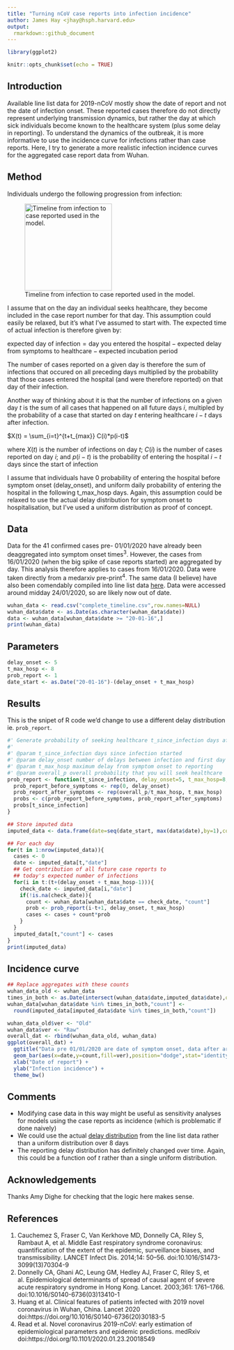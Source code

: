 ```yaml
---
title: "Turning nCoV case reports into infection incidence"
author: James Hay <jhay@hsph.harvard.edu>
output:
  rmarkdown::github_document
---
```


```r
library(ggplot2)

knitr::opts_chunk$set(echo = TRUE)
```

## Introduction
Available line list data for 2019-nCoV mostly show the date of report and not the date of infection onset. These reported cases therefore do not directly represent underlying transmission dynamics, but rather the day at which sick individuals become known to the healthcare system (plus some delay in reporting). To understand the dynamics of the outbreak, it is more informative to use the incidence curve for infections rather than case reports. Here, I try to generate a more realistic infection incidence curves for the aggregated case report data from Wuhan.

## Method
Individuals undergo the following progression from infection:

![Timeline from infection to case reported used in the model.](timeline.png){#id .class height=200px}

I assume that on the day an individual seeks healthcare, they become included in the case report number for that day. This assumption could easily be relaxed, but it's what I've assumed to start with. The expected time of actual infection is therefore given by:

$\text{expected day of infection} = \text{day you entered the hospital} - \text{expected delay from symptoms to healthcare} - \text{expected incubation period}$

The number of cases reported on a given day is therefore the sum of infections that occured on all preceding days multiplied by the probability that those cases entered the hospital (and were therefore reported) on that day of their infection.

Another way of thinking about it is that the number of infections on a given day $t$ is the sum of all cases that happened on all future days $i$, multipled by the probability of a case that started on day $t$ entering healthcare $i-t$ days after infection.

$X(t) = \sum_{i=t}^{t+t_{max}} C(i)*p(i-t)$

where $X(t)$ is the number of infections on day $t$; $C(i)$ is the number of cases reported on day $i$; and $p(i-t)$ is the probability of entering the hospital $i-t$ days since the start of infection

I assume that individuals have 0 probability of entering the hospital before symptom onset ($\text{delay_onset}$), and uniform daily probability of entering the hospital in the following $\text{t_max_hosp}$ days. Again, this assumption could be relaxed to use the actual delay distribution for symptom onset to hospitalisation, but I've used a uniform distribution as proof of concept.


## Data
Data for the 41 confirmed cases pre- 01/01/2020 have already been deaggregated into symptom onset times^3^. However, the cases from 16/01/2020 (when the big spike of case reports started) are aggregated by day. This analysis therefore applies to cases from 16/01/2020. Data were taken directly from a medarxiv pre-print^4^. The same data (I believe) have also been comendably compiled into line list data [here](https://github.com/beoutbreakprepared/nCoV2019). Data were accessed around midday 24/01/2020, so are likely now out of date.
```r
wuhan_data <- read.csv("complete_timeline.csv",row.names=NULL)
wuhan_data$date <- as.Date(as.character(wuhan_data$date))
data <- wuhan_data[wuhan_data$date >= "20-01-16",]
print(wuhan_data)
```

## Parameters
```r
delay_onset <- 5
t_max_hosp <- 8
prob_report <- 1
date_start <- as.Date("20-01-16")-(delay_onset + t_max_hosp)
```

## Results
This is the snipet of R code we'd change to use a different delay distribution ie. `prob_report`.
```r
#' Generate probability of seeking healthcare t_since_infection days after infection onset.
#'
#' @param t_since_infection days since infection started
#' @param delay_onset number of delays between infection and first day that you might seek healthcare
#' @param t_max_hosp maximum delay from symptom onset to reporting
#' @param overall_p overall probability that you will seek healthcare
prob_report <- function(t_since_infection, delay_onset=5, t_max_hosp=8,overall_p=1){
  prob_report_before_symptoms <- rep(0, delay_onset)
  prob_report_after_symptoms <- rep(overall_p/t_max_hosp, t_max_hosp)
  probs <- c(prob_report_before_symptoms, prob_report_after_symptoms)
  probs[t_since_infection]
}

## Store imputed data
imputed_data <- data.frame(date=seq(date_start, max(data$date),by=1),count=0)

## For each day
for(t in 1:nrow(imputed_data)){
  cases <- 0    
  date <- imputed_data[t,"date"]
  ## Get contribution of all future case reports to
  ## today's expected number of infections
  for(i in t:(t+(delay_onset + t_max_hosp-1))){
    check_date <- imputed_data[i,"date"]
    if(!is.na(check_date)){
      count <- wuhan_data[wuhan_data$date == check_date, "count"]
      prob <- prob_report(i-t+1, delay_onset, t_max_hosp)
      cases <- cases + count*prob
    }
  }
  imputed_data[t,"count"] <- cases
}
print(imputed_data)
```

## Incidence curve
```r
## Replace aggregates with these counts
wuhan_data_old <- wuhan_data
times_in_both <- as.Date(intersect(wuhan_data$date,imputed_data$date),origin="1970-01-01")
wuhan_data[wuhan_data$date %in% times_in_both,"count"] <-
  round(imputed_data[imputed_data$date %in% times_in_both,"count"])

wuhan_data_old$ver <- "Old"
wuhan_data$ver <- "Raw"
overall_dat <- rbind(wuhan_data_old, wuhan_data)
ggplot(overall_dat) + 
  ggtitle("Data pre 01/01/2020 are date of symptom onset, data after are date of infection") +
  geom_bar(aes(x=date,y=count,fill=ver),position="dodge",stat="identity") +
  xlab("Date of report") +
  ylab("Infection incidence") +
  theme_bw()

```

## Comments
* Modifying case data in this way might be useful as sensitivity analyses for models using the case reports as incidence (which is problematic if done naively)
* We could use the actual [delay distribution](http://virological.org/t/epidemiological-data-from-the-ncov-2019-outbreak-early-descriptions-from-publicly-available-data/337) from the line list data rather than a uniform distribution over 8 days
* The reporting delay distribution has definitely changed over time. Again, this could be a function oof $t$ rather than a single uniform distribution.

## Acknowledgements
Thanks Amy Dighe for checking that the logic here makes sense.

## References
1. Cauchemez S, Fraser C, Van Kerkhove MD, Donnelly CA, Riley S, Rambaut A, et al. Middle East respiratory syndrome coronavirus: quantification of the extent of the epidemic, surveillance biases, and transmissibility. LANCET Infect Dis. 2014;14: 50–56. doi:10.1016/S1473-3099(13)70304-9
2. Donnelly CA, Ghani AC, Leung GM, Hedley AJ, Fraser C, Riley S, et al. Epidemiological determinants of spread of causal agent of severe acute respiratory syndrome in Hong Kong. Lancet. 2003;361: 1761–1766. doi:10.1016/S0140-6736(03)13410-1
3. Huang et al. Clinical features of patients infected with 2019 novel coronavirus in Wuhan, China. Lancet 2020 doi:https://doi.org/10.1016/S0140-6736(20)30183-5
4. Read et al. Novel coronavirus 2019-nCoV: early estimation of epidemiological parameters and epidemic predictions. medRxiv doi:https://doi.org/10.1101/2020.01.23.20018549


